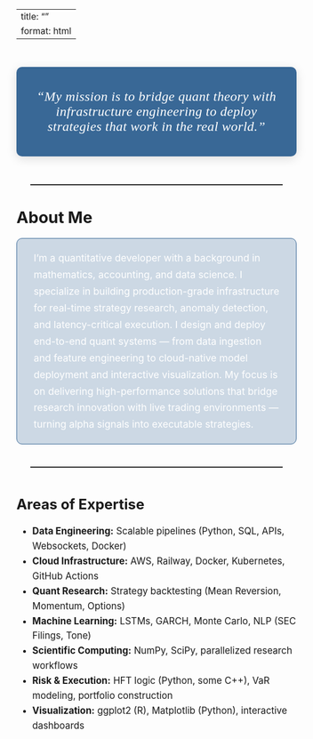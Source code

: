 ﻿---
title: ""
format: html
---

<!-- HERO SECTION -->
<section class="snap-section" id="middle">
<div style="
  max-width: 660px;
  margin: 50px auto;
  background: #396896;
  color: #fff;
  font-size: 1.5rem;
  font-style: italic;
  font-family: 'Georgia', serif;
  letter-spacing: 0.4px;
  border-radius: 10px;
  box-shadow: 0 4px 18px rgba(0,0,0,0.13);
  padding: 16px 32px;
  text-align: center;">
“My mission is to bridge quant theory with infrastructure engineering to deploy strategies that work in the real world.”
</div>
</section>

<hr style="border: none; border-top: 1px solid rgba(255,255,255,0.1); margin: 40px auto; max-width: 90%;">

<section class="snap-section" id="about">
<h2 style="text-align: left; font-size: 1.8rem; margin-bottom: 20px;">About Me</h2>
<div style="
  background: rgba(57,104,150,0.25);
  border: 1px solid #396896;
  color: #fff;
  padding: 20px 30px;
  border-radius: 10px;
  font-size: 1.1rem;
  line-height: 1.7;
  text-align: left;
  max-width: 800px;
  margin: 20px auto;">
I’m a quantitative developer with a background in mathematics, accounting, and data science. I specialize in building production-grade infrastructure for real-time strategy research, anomaly detection, and latency-critical execution. I design and deploy end-to-end quant systems — from data ingestion and feature engineering to cloud-native model deployment and interactive visualization. My focus is on delivering high-performance solutions that bridge research innovation with live trading environments — turning alpha signals into executable strategies.  </div>
</section>

<hr style="border: none; border-top: 1px solid rgba(255,255,255,0.1); margin: 40px auto; max-width: 90%;">

<!-- AREAS OF EXPERTISE -->
<section id="expertise" style="margin-top: 50px;">
    <h3 style="text-align: left; font-size: 1.6rem; margin: 40px auto 20px auto; max-width: 800px;">Areas of Expertise</h3>
    <ul style="max-width: 800px; margin: 20px auto; font-size: 1.05rem; line-height: 1.6;">
    <li><strong>Data Engineering:</strong> Scalable pipelines (Python, SQL, APIs, Websockets, Docker)</li>
    <li><strong>Cloud Infrastructure:</strong> AWS, Railway, Docker, Kubernetes, GitHub Actions</li>
    <li><strong>Quant Research:</strong> Strategy backtesting (Mean Reversion, Momentum, Options)</li>
    <li><strong>Machine Learning:</strong> LSTMs, GARCH, Monte Carlo, NLP (SEC Filings, Tone)</li>
    <li><strong>Scientific Computing:</strong> NumPy, SciPy, parallelized research workflows</li>
    <li><strong>Risk & Execution:</strong> HFT logic (Python, some C++), VaR modeling, portfolio construction</li>
    <li><strong>Visualization:</strong> ggplot2 (R), Matplotlib (Python), interactive dashboards</li>
  </ul>
</section>

